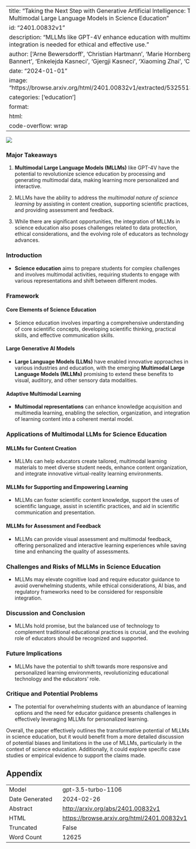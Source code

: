 
---
title: "Taking the Next Step with Generative Artificial Intelligence: The Transformative Role of Multimodal Large Language Models in Science Education"
id: "2401.00832v1"
description: "MLLMs like GPT-4V enhance education with multimodal learning, but careful integration is needed for ethical and effective use."
author: ['Arne Bewersdorff', 'Christian Hartmann', 'Marie Hornberger', 'Kathrin Seßler', 'Maria Bannert', 'Enkelejda Kasneci', 'Gjergji Kasneci', 'Xiaoming Zhai', 'Claudia Nerdel']
date: "2024-01-01"
image: "https://browse.arxiv.org/html/2401.00832v1/extracted/5325513/figures/Intersect_eye.png"
categories: ['education']
format:
  html:
    code-overflow: wrap
---

![](https://browse.arxiv.org/html/2401.00832v1/extracted/5325513/figures/Intersect_eye.png)

### Major Takeaways

1. **Multimodal Large Language Models (MLLMs)** like GPT-4V have the potential to revolutionize science education by processing and generating multimodal data, making learning more personalized and interactive.

2. MLLMs have the ability to address the *multimodal nature of science learning* by assisting in content creation, supporting scientific practices, and providing assessment and feedback.

3. While there are significant opportunities, the integration of MLLMs in science education also poses challenges related to data protection, ethical considerations, and the evolving role of educators as technology advances.

### Introduction

- **Science education** aims to prepare students for complex challenges and involves multimodal activities, requiring students to engage with various representations and shift between different modes.

### Framework

#### Core Elements of Science Education

- Science education involves imparting a comprehensive understanding of core scientific concepts, developing scientific thinking, practical skills, and effective communication skills.

#### Large Generative AI Models

- **Large Language Models (LLMs)** have enabled innovative approaches in various industries and education, with the emerging **Multimodal Large Language Models (MLLMs)** promising to extend these benefits to visual, auditory, and other sensory data modalities.

#### Adaptive Multimodal Learning

- **Multimodal representations** can enhance knowledge acquisition and multimedia learning, enabling the selection, organization, and integration of learning content into a coherent mental model.

### Applications of Multimodal LLMs for Science Education

#### MLLMs for Content Creation

- MLLMs can help educators create tailored, multimodal learning materials to meet diverse student needs, enhance content organization, and integrate innovative virtual-reality learning environments.

#### MLLMs for Supporting and Empowering Learning

- MLLMs can foster scientific content knowledge, support the uses of scientific language, assist in scientific practices, and aid in scientific communication and presentation.

#### MLLMs for Assessment and Feedback

- MLLMs can provide visual assessment and multimodal feedback, offering personalized and interactive learning experiences while saving time and enhancing the quality of assessments.

### Challenges and Risks of MLLMs in Science Education

- MLLMs may elevate cognitive load and require educator guidance to avoid overwhelming students, while ethical considerations, AI bias, and regulatory frameworks need to be considered for responsible integration.

### Discussion and Conclusion

- MLLMs hold promise, but the balanced use of technology to complement traditional educational practices is crucial, and the evolving role of educators should be recognized and supported.

### Future Implications

- MLLMs have the potential to shift towards more responsive and personalized learning environments, revolutionizing educational technology and the educators’ role.

### Critique and Potential Problems

- The potential for overwhelming students with an abundance of learning options and the need for educator guidance presents challenges in effectively leveraging MLLMs for personalized learning.

Overall, the paper effectively outlines the transformative potential of MLLMs in science education, but it would benefit from a more detailed discussion of potential biases and limitations in the use of MLLMs, particularly in the context of science education. Additionally, it could explore specific case studies or empirical evidence to support the claims made.

## Appendix

|          |          |
|----------|----------|
| Model     | gpt-3.5-turbo-1106       |
| Date Generated     | 2024-02-26       |
| Abstract | [http://arxiv.org/abs/2401.00832v1](http://arxiv.org/abs/2401.00832v1)        |
| HTML     | [https://browse.arxiv.org/html/2401.00832v1](https://browse.arxiv.org/html/2401.00832v1)       |
| Truncated       | False       |
| Word Count       | 12625       |